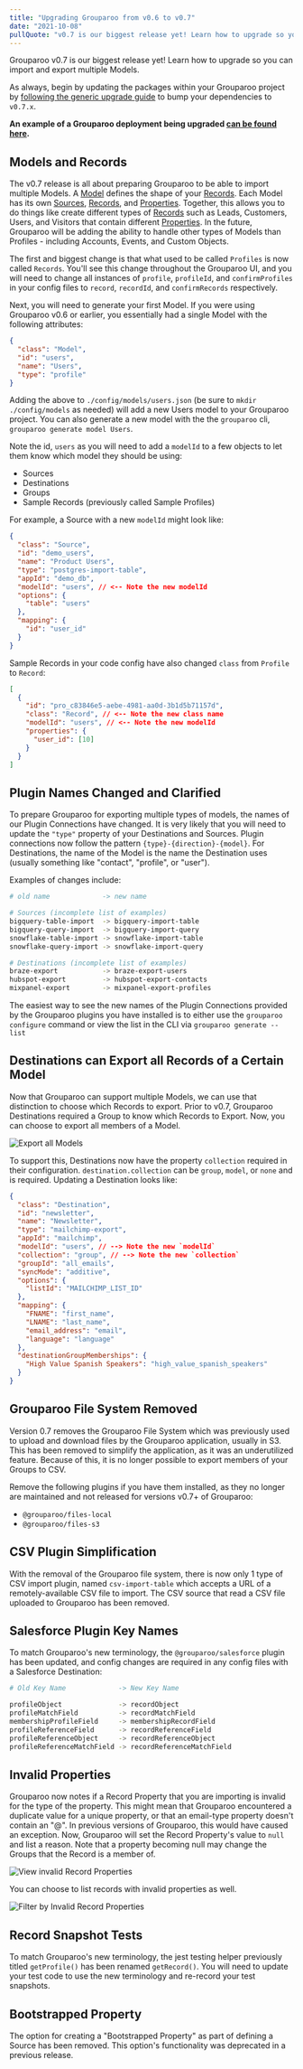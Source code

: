 ```yaml
---
title: "Upgrading Grouparoo from v0.6 to v0.7"
date: "2021-10-08"
pullQuote: "v0.7 is our biggest release yet! Learn how to upgrade so you can import and export multiple Models."
---
```


Grouparoo v0.7 is our biggest release yet! Learn how to upgrade so you can import and export multiple Models.

As always, begin by updating the packages within your Grouparoo project by [following the generic upgrade guide](/docs/support/upgrading-grouparoo#installing-updates) to bump your dependencies to `v0.7.x`.

**An example of a Grouparoo deployment being upgraded [can be found here](https://github.com/grouparoo/app-example-config/pull/29).**

## Models and Records

The v0.7 release is all about preparing Grouparoo to be able to import multiple Models. A [Model](/docs/getting-started/product-concepts#model) defines the shape of your [Records](#record). Each Model has its own [Sources](#source), [Records](#record), and [Properties](#property). Together, this allows you to do things like create different types of [Records](#record) such as Leads, Customers, Users, and Visitors that contain different [Properties](#property). In the future, Grouparoo will be adding the ability to handle other types of Models than Profiles - including Accounts, Events, and Custom Objects.

The first and biggest change is that what used to be called `Profiles` is now called `Records`. You'll see this change throughout the Grouparoo UI, and you will need to change all instances of `profile`, `profileId`, and `confirmProfiles` in your config files to `record`, `recordId`, and `confirmRecords` respectively.

Next, you will need to generate your first Model. If you were using Grouparoo v0.6 or earlier, you essentially had a single Model with the following attributes:

```json
{
  "class": "Model",
  "id": "users",
  "name": "Users",
  "type": "profile"
}
```

Adding the above to `./config/models/users.json` (be sure to `mkdir ./config/models` as needed) will add a new Users model to your Grouparoo project. You can also generate a new model with the the `grouparoo` cli, `grouparoo generate model Users`.

Note the id, `users` as you will need to add a `modelId` to a few objects to let them know which model they should be using:

- Sources
- Destinations
- Groups
- Sample Records (previously called Sample Profiles)

For example, a Source with a new `modelId` might look like:

```json
{
  "class": "Source",
  "id": "demo_users",
  "name": "Product Users",
  "type": "postgres-import-table",
  "appId": "demo_db",
  "modelId": "users", // <-- Note the new modelId
  "options": {
    "table": "users"
  },
  "mapping": {
    "id": "user_id"
  }
}
```

Sample Records in your code config have also changed `class` from `Profile` to `Record`:

```json
[
  {
    "id": "pro_c83846e5-aebe-4981-aa0d-3b1d5b71157d",
    "class": "Record", // <-- Note the new class name
    "modelId": "users", // <-- Note the new modelId
    "properties": {
      "user_id": [10]
    }
  }
]
```

## Plugin Names Changed and Clarified

To prepare Grouparoo for exporting multiple types of models, the names of our Plugin Connections have changed. It is very likely that you will need to update the `"type"` property of your Destinations and Sources. Plugin connections now follow the pattern `{type}-{direction}-{model}`. For Destinations, the name of the Model is the name the Destination uses (usually something like "contact", "profile", or "user").

Examples of changes include:

```bash
# old name             -> new name

# Sources (incomplete list of examples)
bigquery-table-import  -> bigquery-import-table
bigquery-query-import  -> bigquery-import-query
snowflake-table-import -> snowflake-import-table
snowflake-query-import -> snowflake-import-query

# Destinations (incomplete list of examples)
braze-export           -> braze-export-users
hubspot-export         -> hubspot-export-contacts
mixpanel-export        -> mixpanel-export-profiles

```

The easiest way to see the new names of the Plugin Connections provided by the Grouparoo plugins you have installed is to either use the `grouparoo configure` command or view the list in the CLI via `grouparoo generate --list`

## Destinations can Export all Records of a Certain Model

Now that Grouparoo can support multiple Models, we can use that distinction to choose which Records to export. Prior to v0.7, Grouparoo Destinations required a Group to know which Records to Export. Now, you can choose to export all members of a Model.

<Image
  src="docs/support/upgrading-grouparoo/v06-v07-export-model.png"
  alt="Export all Models"
  width={1027}
  height={500}
/>

To support this, Destinations now have the property `collection` required in their configuration. `destination.collection` can be `group`, `model`, or `none` and is required. Updating a Destination looks like:

```json
{
  "class": "Destination",
  "id": "newsletter",
  "name": "Newsletter",
  "type": "mailchimp-export",
  "appId": "mailchimp",
  "modelId": "users", // --> Note the new `modelId`
  "collection": "group", // --> Note the new `collection`
  "groupId": "all_emails",
  "syncMode": "additive",
  "options": {
    "listId": "MAILCHIMP_LIST_ID"
  },
  "mapping": {
    "FNAME": "first_name",
    "LNAME": "last_name",
    "email_address": "email",
    "language": "language"
  },
  "destinationGroupMemberships": {
    "High Value Spanish Speakers": "high_value_spanish_speakers"
  }
}
```

## Grouparoo File System Removed

Version 0.7 removes the Grouparoo File System which was previously used to upload and download files by the Grouparoo application, usually in S3. This has been removed to simplify the application, as it was an underutilized feature. Because of this, it is no longer possible to export members of your Groups to CSV.

Remove the following plugins if you have them installed, as they no longer are maintained and not released for versions v0.7+ of Grouparoo:

- `@grouparoo/files-local`
- `@grouparoo/files-s3`

## CSV Plugin Simplification

With the removal of the Grouparoo file system, there is now only 1 type of CSV import plugin, named `csv-import-table` which accepts a URL of a remotely-available CSV file to import. The CSV source that read a CSV file uploaded to Grouparoo has been removed.

## Salesforce Plugin Key Names

To match Grouparoo's new terminology, the `@grouparoo/salesforce` plugin has been updated, and config changes are required in any config files with a Salesforce Destination:

```bash
# Old Key Name             -> New Key Name

profileObject              -> recordObject
profileMatchField          -> recordMatchField
membershipProfileField     -> membershipRecordField
profileReferenceField      -> recordReferenceField
profileReferenceObject     -> recordReferenceObject
profileReferenceMatchField -> recordReferenceMatchField
```

## Invalid Properties

Grouparoo now notes if a Record Property that you are importing is invalid for the type of the property. This might mean that Grouparoo encountered a duplicate value for a unique property, or that an email-type property doesn't contain an "@". In previous versions of Grouparoo, this would have caused an exception. Now, Grouparoo will set the Record Property's value to `null` and list a reason. Note that a property becoming null may change the Groups that the Record is a member of.

<Image
  src="docs/support/upgrading-grouparoo/v06-v07-invalid-property.png"
  alt="View invalid Record Properties"
  width={774}
  height={500}
/>

You can choose to list records with invalid properties as well.

<Image
  src="docs/support/upgrading-grouparoo/v06-v07-invalid-property-list.png"
  alt="Filter by Invalid Record Properties"
  width={774}
  height={500}
/>

## Record Snapshot Tests

To match Grouparoo's new terminology, the jest testing helper previously titled `getProfile()` has been renamed `getRecord()`. You will need to update your test code to use the new terminology and re-record your test snapshots.

## Bootstrapped Property

The option for creating a "Bootstrapped Property" as part of defining a Source has been removed. This option's functionality was deprecated in a previous release.
